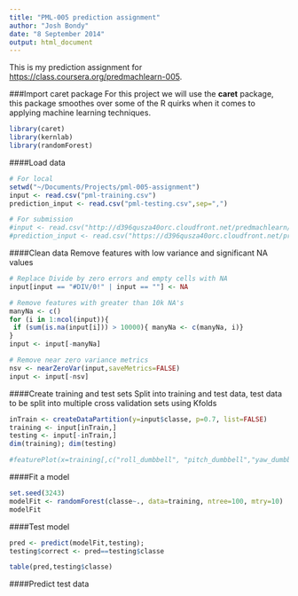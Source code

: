 ```yaml
---
title: "PML-005 prediction assignment"
author: "Josh Bondy"
date: "8 September 2014"
output: html_document
---
```


This is my prediction assignment for <https://class.coursera.org/predmachlearn-005>.

###Import caret package
For this project we will use the **caret** package, this package smoothes over some of the R quirks when it comes to applying machine learning techniques.

```r
library(caret)
library(kernlab)
library(randomForest)
```

####Load data
```r
# For local
setwd("~/Documents/Projects/pml-005-assignment")
input <- read.csv("pml-training.csv")
prediction_input <- read.csv("pml-testing.csv",sep=",")

# For submission
#input <- read.csv("http://d396qusza40orc.cloudfront.net/predmachlearn/pml-training.csv")
#prediction_input <- read.csv("https://d396qusza40orc.cloudfront.net/predmachlearn/pml-testing.csv")
```

####Clean data
Remove features with low variance and significant NA values
```r

# Replace Divide by zero errors and empty cells with NA
input[input == "#DIV/0!" | input == ""] <- NA

# Remove features with greater than 10k NA's 
manyNa <- c()
for (i in 1:ncol(input)){
 if (sum(is.na(input[i])) > 10000){ manyNa <- c(manyNa, i)}
}
input <- input[-manyNa]

# Remove near zero variance metrics
nsv <- nearZeroVar(input,saveMetrics=FALSE)
input <- input[-nsv]

```

####Create training and test sets
Split into training and test data, test data to be split into multiple cross validation sets using Kfolds

```r
inTrain <- createDataPartition(y=input$classe, p=0.7, list=FALSE)
training <- input[inTrain,]
testing <- input[-inTrain,]
dim(training); dim(testing)

#featurePlot(x=training[,c("roll_dumbbell", "pitch_dumbbell","yaw_dumbbell")],y=training$classe, plot="pair")
```

####Fit a model
```r
set.seed(3243)
modelFit <- randomForest(classe~., data=training, ntree=100, mtry=10)
modelFit
```

####Test model
```r
pred <- predict(modelFit,testing); 
testing$correct <- pred==testing$classe

table(pred,testing$classe)

```

####Predict test data

